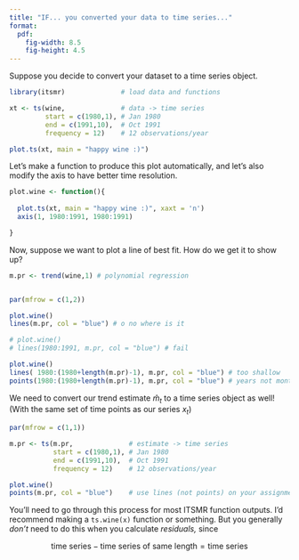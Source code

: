 ```yaml
---
title: "IF... you converted your data to time series..."
format: 
  pdf:
    fig-width: 8.5
    fig-height: 4.5
---
```


Suppose you decide to convert your dataset to a time series object.

```r
library(itsmr)              # load data and functions

xt <- ts(wine,              # data -> time series
         start = c(1980,1), # Jan 1980
         end = c(1991,10),  # Oct 1991
         frequency = 12)    # 12 observations/year 

plot.ts(xt, main = "happy wine :)")
```

Let's make a function to produce this plot automatically, 
and let's also modify the axis to have better time resolution. 

\newpage
```r
plot.wine <- function(){
  
  plot.ts(xt, main = "happy wine :)", xaxt = 'n')
  axis(1, 1980:1991, 1980:1991)

}
```

Now, suppose we want to plot a line of best fit. 
How do we get it to show up?

```r
m.pr <- trend(wine,1) # polynomial regression


par(mfrow = c(1,2))

plot.wine()
lines(m.pr, col = "blue") # o no where is it

# plot.wine()
# lines(1980:1991, m.pr, col = "blue") # fail

plot.wine()
lines( 1980:(1980+length(m.pr)-1), m.pr, col = "blue") # too shallow
points(1980:(1980+length(m.pr)-1), m.pr, col = "blue") # years not months!
```

We need to convert our trend estimate $\hat m_t$ to a time series object as well! 
(With the same set of time points as our series $x_t$)

```r
par(mfrow = c(1,1))

m.pr <- ts(m.pr,              # estimate -> time series
           start = c(1980,1), # Jan 1980
           end = c(1991,10),  # Oct 1991
           frequency = 12)    # 12 observations/year 

plot.wine()
points(m.pr, col = "blue")    # use lines (not points) on your assignment
```

You'll need to go through this process for most ITSMR function outputs.
I'd recommend making a `ts.wine(x)` function or something.
But you generally *don't* need to do this when you calculate *residuals,*
since 

$$
\text{time series} - \text{time series of same length} = \text{time series} 
$$













